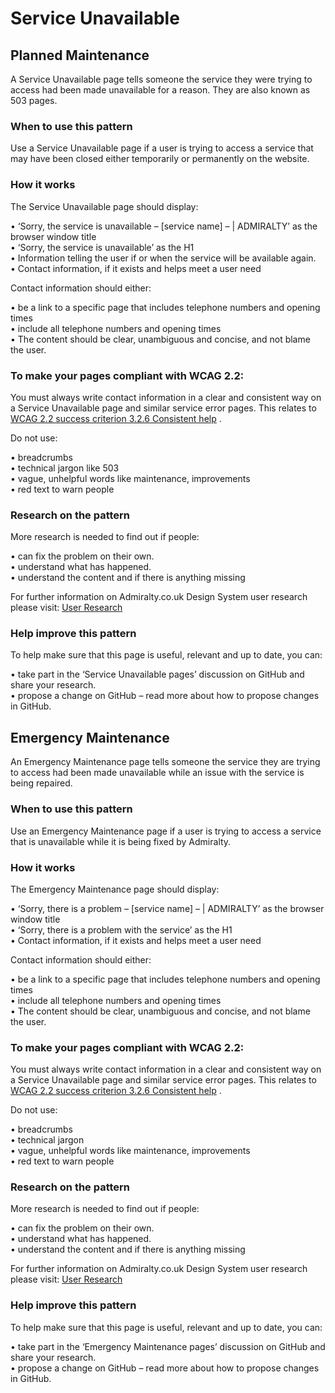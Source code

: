 # Service Unavailable

## Planned Maintenance

A Service Unavailable page tells someone the service they were trying to access had been made unavailable for a reason. They are also known as 503 pages.


<PlannedMaintenance />

### When to use this pattern

Use a Service Unavailable page if a user is trying to access a service that may have been closed either temporarily or permanently on the website.

### How it works

The Service Unavailable page should display:

• ‘Sorry, the service is unavailable – [service name] – | ADMIRALTY’ as the browser window title\
• ‘Sorry, the service is unavailable’ as the H1\
• Information telling the user if or when the service will be available again.\
• Contact information, if it exists and helps meet a user need

Contact information should either:

• be a link to a specific page that includes telephone numbers and opening times\
• include all telephone numbers and opening times\
• The content should be clear, unambiguous and concise, and not blame the user.

### To make your pages compliant with WCAG 2.2:

You must always write contact information in a clear and consistent way on a Service Unavailable page and similar service error pages. This relates to [WCAG 2.2 success criterion 3.2.6 Consistent help](https://www.w3.org/WAI/WCAG22/Understanding/consistent-help.html) .

Do not use:

• breadcrumbs\
• technical jargon like 503\
• vague, unhelpful words like maintenance, improvements\
• red text to warn people

### Research on the pattern

More research is needed to find out if people:

• can fix the problem on their own.\
• understand what has happened.\
• understand the content and if there is anything missing

For further information on Admiralty.co.uk Design System user research please visit: [User Research](https://designsystem.admiralty.co.uk/principles/userresearch)

### Help improve this pattern

To help make sure that this page is useful, relevant and up to date, you can:

• take part in the ‘Service Unavailable pages’ discussion on GitHub and share your research.\
• propose a change on GitHub – read more about how to propose changes in GitHub.

## Emergency Maintenance


An Emergency Maintenance page tells someone the service they are trying to access had been made unavailable while an issue with the service is being repaired.

<EmergencyMaintenance />

### When to use this pattern

Use an Emergency Maintenance page if a user is trying to access a service that is unavailable while it is being fixed by Admiralty.

### How it works

The Emergency Maintenance page should display:

• ‘Sorry, there is a problem – [service name] – | ADMIRALTY’ as the browser window title\
• ‘Sorry, there is a problem with the service’ as the H1\
• Contact information, if it exists and helps meet a user need

Contact information should either:

• be a link to a specific page that includes telephone numbers and opening times\
• include all telephone numbers and opening times\
• The content should be clear, unambiguous and concise, and not blame the user.

### To make your pages compliant with WCAG 2.2:

You must always write contact information in a clear and consistent way on a Service Unavailable page and similar service error pages. This relates to [WCAG 2.2 success criterion 3.2.6 Consistent help](https://www.w3.org/WAI/WCAG22/Understanding/consistent-help.html) .

Do not use:

• breadcrumbs\
• technical jargon\
• vague, unhelpful words like maintenance, improvements\
• red text to warn people

### Research on the pattern

More research is needed to find out if people:

• can fix the problem on their own.\
• understand what has happened.\
• understand the content and if there is anything missing

For further information on Admiralty.co.uk Design System user research please visit: [User Research](https://designsystem.admiralty.co.uk/principles/userresearch)

### Help improve this pattern

To help make sure that this page is useful, relevant and up to date, you can:

• take part in the ‘Emergency Maintenance pages’ discussion on GitHub and share your research.\
• propose a change on GitHub – read more about how to propose changes in GitHub.


